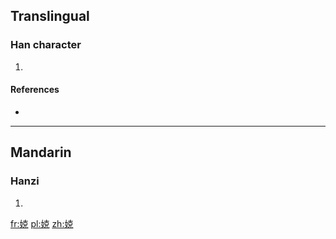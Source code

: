 ==Translingual==

===Han character===
{{Han char|rn=38|rad=女|as=07|sn=10|four=|canj=女十口山 (VJRU)|ids=⿰[[女]][[克]]}}

# {{defn|Han|sort=女07}}

====References====
* {{Han ref|kx=0262.100|dkj=06298|hdz=21049.140|uh=5A14|ud=23060}}

----

==Mandarin==

===Hanzi===
{{cmn-hanzi|pin=[[kè]] ([[ke4]])|wg=k'o<sup>4</sup>}}

# {{defn|lang=cmn|sort=女07}}

[[fr:娔]]
[[pl:娔]]
[[zh:娔]]